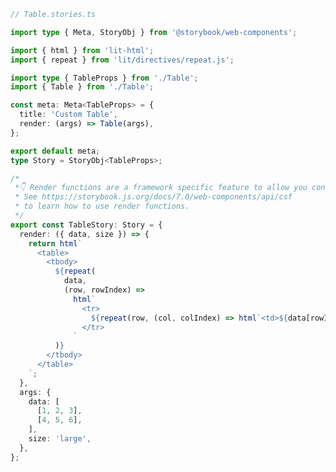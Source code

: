 ```ts
// Table.stories.ts

import type { Meta, StoryObj } from '@storybook/web-components';

import { html } from 'lit-html';
import { repeat } from 'lit/directives/repeat.js';

import type { TableProps } from './Table';
import { Table } from './Table';

const meta: Meta<TableProps> = {
  title: 'Custom Table',
  render: (args) => Table(args),
};

export default meta;
type Story = StoryObj<TableProps>;

/*
 *👇 Render functions are a framework specific feature to allow you control on how the component renders.
 * See https://storybook.js.org/docs/7.0/web-components/api/csf
 * to learn how to use render functions.
 */
export const TableStory: Story = {
  render: ({ data, size }) => {
    return html`
      <table>
        <tbody>
          ${repeat(
            data,
            (row, rowIndex) =>
              html`
                <tr>
                  ${repeat(row, (col, colIndex) => html`<td>${data[rowIndex][colIndex]}</td>`)}
                </tr>
              `
          )}
        </tbody>
      </table>
    `;
  },
  args: {
    data: [
      [1, 2, 3],
      [4, 5, 6],
    ],
    size: 'large',
  },
};
```
